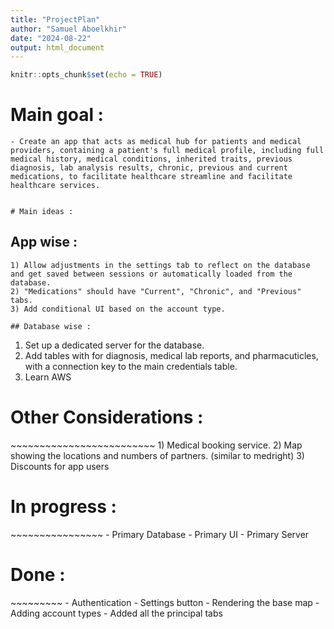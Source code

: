 ```yaml
---
title: "ProjectPlan"
author: "Samuel Aboelkhir"
date: "2024-08-22"
output: html_document
---
```


```r
knitr::opts_chunk$set(echo = TRUE)
```

# Main goal :
~~~~~~~~~~~~~
- Create an app that acts as medical hub for patients and medical providers, containing a patient's full medical profile, including full medical history, medical conditions, inherited traits, previous diagnosis, lab analysis results, chronic, previous and current medications, to facilitate healthcare streamline and facilitate healthcare services.


# Main ideas :
~~~~~~~~~~~~~~~

## App wise :
~~~~~~~~~~~~~~
1) Allow adjustments in the settings tab to reflect on the database and get saved between sessions or automatically loaded from the database.
2) "Medications" should have "Current", "Chronic", and "Previous" tabs.
3) Add conditional UI based on the account type.

## Database wise :
~~~~~~~~~~~~~~~~~~
1) Set up a dedicated server for the database.
2) Add tables with for diagnosis, medical lab reports, and pharmacuticles, with a connection key to the main credentials table.
3) Learn AWS

# Other Considerations :
~~~~~~~~~~~~~~~~~~~~~~~~~
1) Medical booking service.
2) Map showing the locations and numbers of partners. (similar to medright)
3) Discounts for app users

# In progress :
~~~~~~~~~~~~~~~~
- Primary Database
- Primary UI
- Primary Server

# Done :
~~~~~~~~~
- Authentication
- Settings button
- Rendering the base map
- Adding account types
- Added all the principal tabs